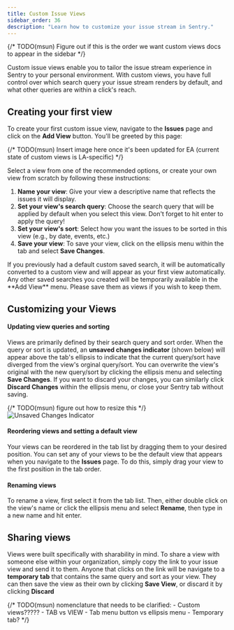 ```yaml
---
title: Custom Issue Views
sidebar_order: 36
description: "Learn how to customize your issue stream in Sentry."
---
```

{/* TODO(msun) Figure out if this is the order we want custom views docs to appear in the sidebar */}

Custom issue views enable you to tailor the issue stream experience in Sentry to your personal environment. With custom views, you have full control over which search query your issue stream renders by default, and what other queries are within a click's reach.


## Creating your first view

To create your first custom issue view, navigate to the **Issues** page and click on the **Add View** button. You'll be greeted by this page:

{/* TODO(msun) Insert image here once it's been updated for EA (current state of custom views is LA-specific) */}

Select a view from one of the recommended options, or create your own view from scratch by following these instructions:


1. **Name your view**: Give your view a descriptive name that reflects the issues it will display.
2. **Set your view's search query**: Choose the search query that will be applied by default when you select this view. Don't forget to hit enter to apply the query!
3. **Set your view's sort**: Select how you want the issues to be sorted in this view (e.g., by date, events, etc.)
4. **Save your view**: To save your view, click on the ellipsis menu within the tab and select **Save Changes**.

<Note>
If you previously had a default custom saved search, it will be automatically converted to a custom view and will appear as your first view automatically. Any other saved searches you created will be temporarily available in the **Add View** menu. Please save them as views if you wish to keep them.
</Note>

## Customizing your Views


#### Updating view queries and sorting

Views are primarily defined by their search query and sort order. When the query or sort is updated, an **unsaved changes indicator** (shown below) will appear above the tab's ellipsis to indicate that the current query/sort have diverged from the view's orginal query/sort. You can overwrite the view's original with the new query/sort by clicking the ellipsis menu and selecting **Save Changes**. If you want to discard your changes, you can similarly click **Discard Changes** within the ellipsis menu, or close your Sentry tab without saving.

{/* TODO(msun) figure out how to resize this */}
![Unsaved Changes Indicator](./img/custom_views_unsaved_changes_indicator.png)


#### Reordering views and setting a default view

Your views can be reordered in the tab list by dragging them to your desired position. You can set any of your views to be the default view that appears when you navigate to the **Issues** page. To do this, simply drag your view to the first position in the tab order.


#### Renaming views

To rename a view, first select it from the tab list. Then, either double click on the view's name or click the ellipsis menu and select **Rename**, then type in a new name and hit enter.


## Sharing views

Views were built specifically with sharability in mind. To share a view with someone else within your organization, simply copy the link to your issue view and send it to them. Anyone that clicks on the link will be navigate to a **temporary tab** that contains the same query and sort as your view. They can then save the view as their own by clicking **Save View**, or discard it by clicking **Discard**



{/*
TODO(msun) nomenclature that needs to be clarified:
    - Custom views?????
    - TAB vs VIEW
    - Tab menu button vs ellipsis menu
    - Temporary tab?
*/}
